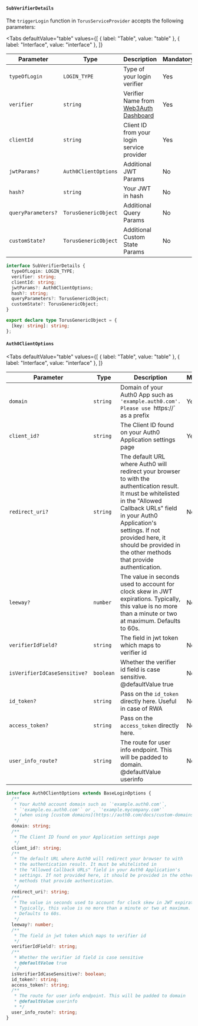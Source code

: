 
#### `SubVerifierDetails`

The `triggerLogin` function in `TorusServiceProvider` accepts the following parameters:

<Tabs
  defaultValue="table"
  values={[
    { label: "Table", value: "table" },
    { label: "Interface", value: "interface" },
  ]}
>

<TabItem value="table">

| Parameter          | Type                 | Description                                                    | Mandatory |
| ------------------ | -------------------- | -------------------------------------------------------------- | --------- |
| `typeOfLogin`      | `LOGIN_TYPE`         | Type of your login verifier                                    | Yes       |
| `verifier`         | `string`             | Verifier Name from [Web3Auth Dashboard](dashboard.web3auth.io) | Yes       |
| `clientId`         | `string`             | Client ID from your login service provider                     | Yes       |
| `jwtParams?`       | `Auth0ClientOptions` | Additional JWT Params                                          | No        |
| `hash?`            | `string`             | Your JWT in hash                                               | No        |
| `queryParameters?` | `TorusGenericObject` | Additional Query Params                                        | No        |
| `customState?`     | `TorusGenericObject` | Additional Custom State Params                                 | No        |

</TabItem>

<TabItem value="interface">

```ts
interface SubVerifierDetails {
  typeOfLogin: LOGIN_TYPE;
  verifier: string;
  clientId: string;
  jwtParams?: Auth0ClientOptions;
  hash?: string;
  queryParameters?: TorusGenericObject;
  customState?: TorusGenericObject;
}

export declare type TorusGenericObject = {
  [key: string]: string;
};
```

</TabItem>

</Tabs>

#### `Auth0ClientOptions`

<Tabs
  defaultValue="table"
  values={[
    { label: "Table", value: "table" },
    { label: "Interface", value: "interface" },
  ]}
>

<TabItem value="table">

| Parameter                    | Type      | Description                                                                                                                                                                                                                                                                               | Mandatory |
| ---------------------------- | --------- | ----------------------------------------------------------------------------------------------------------------------------------------------------------------------------------------------------------------------------------------------------------------------------------------- | --------- |
| `domain`                     | `string`  | Domain of your Auth0 App such as `'example.auth0.com'. Please use `https://` as a prefix                                                                                                                                                                                                  | Yes       |
| `client_id?`                 | `string`  | The Client ID found on your Auth0 Application settings page                                                                                                                                                                                                                               | Yes       |
| `redirect_uri?`              | `string`  | The default URL where Auth0 will redirect your browser to with the authentication result. It must be whitelisted in the "Allowed Callback URLs" field in your Auth0 Application's settings. If not provided here, it should be provided in the other methods that provide authentication. | No        |
| `leeway?`                    | `number`  | The value in seconds used to account for clock skew in JWT expirations. Typically, this value is no more than a minute or two at maximum. Defaults to 60s.                                                                                                                                | No        |
| `verifierIdField?`           | `string`  | The field in jwt token which maps to verifier id                                                                                                                                                                                                                                          | No        |
| `isVerifierIdCaseSensitive?` | `boolean` | Whether the verifier id field is case sensitive. @defaultValue true                                                                                                                                                                                                                       | No        |
| `id_token?`                  | `string`  | Pass on the `id_token` directly here. Useful in case of RWA                                                                                                                                                                                                                               | No        |
| `access_token?`              | `string`  | Pass on the `access_token` directly here.                                                                                                                                                                                                                                                 | No        |
| `user_info_route?`           | `string`  | The route for user info endpoint. This will be padded to domain. @defaultValue userinfo                                                                                                                                                                                                   | No        |

</TabItem>

<TabItem value="interface">

```ts
interface Auth0ClientOptions extends BaseLoginOptions {
  /**
   * Your Auth0 account domain such as `'example.auth0.com'`,
   * `'example.eu.auth0.com'` or , `'example.mycompany.com'`
   * (when using [custom domains](https://auth0.com/docs/custom-domains))
   */
  domain: string;
  /**
   * The Client ID found on your Application settings page
   */
  client_id?: string;
  /**
   * The default URL where Auth0 will redirect your browser to with
   * the authentication result. It must be whitelisted in
   * the "Allowed Callback URLs" field in your Auth0 Application's
   * settings. If not provided here, it should be provided in the other
   * methods that provide authentication.
   */
  redirect_uri?: string;
  /**
   * The value in seconds used to account for clock skew in JWT expirations.
   * Typically, this value is no more than a minute or two at maximum.
   * Defaults to 60s.
   */
  leeway?: number;
  /**
   * The field in jwt token which maps to verifier id
   */
  verifierIdField?: string;
  /**
   * Whether the verifier id field is case sensitive
   * @defaultValue true
   */
  isVerifierIdCaseSensitive?: boolean;
  id_token?: string;
  access_token?: string;
  /**
   * The route for user info endpoint. This will be padded to domain
   * @defaultValue userinfo
   * */
  user_info_route?: string;
}
```

</TabItem>

</Tabs>
